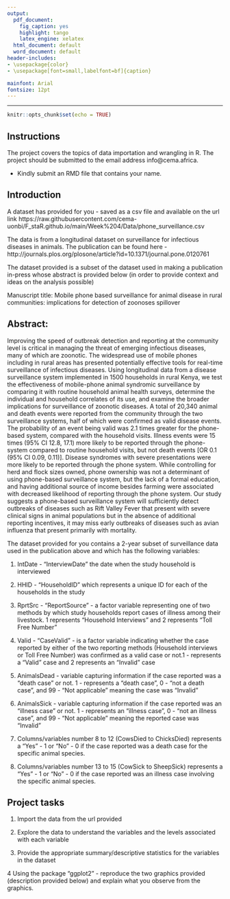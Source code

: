 ```yaml
---
output:
  pdf_document:
    fig_caption: yes
    highlight: tango
    latex_engine: xelatex
  html_document: default
  word_document: default
header-includes:
- \usepackage{color}
- \usepackage[font=small,labelfont=bf]{caption}

mainfont: Arial
fontsize: 12pt
---
```


---


\begin{centering}

\Huge {\color{blue}{\textbf{Fundamentals of Statistical Analysis using R (FSTAR)}}}

\vspace{3 cm}

\Large {19th April 2022 - 13th May 2022}


\vspace{3 cm}

\Huge {\textbf{Project}}



\vspace{9 cm}

\includegraphics[width=0.20\linewidth]{Cambridge_Africa_logo.png}
\includegraphics[width=0.24\linewidth]{cema_logo_final.png}
\includegraphics[width=0.20\linewidth]{jkuat_logo.png}
\includegraphics[width=0.20\linewidth]{pwani_uni.jpg}

\end{centering}

\clearpage

```r
knitr::opts_chunk$set(echo = TRUE)
```

## Instructions

The project covers the topics of data importation and wrangling in R. The project should be submitted to the email address info@cema.africa.

- Kindly submit an RMD file that contains your name.

## Introduction

A dataset has provided for you - saved as a csv file and available on the url link https://raw.githubusercontent.com/cema-uonbi/F_staR.github.io/main/Week%204/Data/phone_surveillance.csv

The data is from a longitudinal dataset on surveillance for infectious diseases in animals. The publication can be found here - http://journals.plos.org/plosone/article?id=10.1371/journal.pone.0120761

The dataset provided is a subset of the dataset used in making a publication in-press whose abstract is provided below (in order to provide context and ideas on the analysis possible)

Manuscript title: Mobile phone based surveillance for animal disease in rural communities: implications for detection of zoonoses spillover

## Abstract:
Improving the speed of outbreak detection and reporting at the community level is critical in managing the threat of emerging infectious diseases, many of which are zoonotic. The widespread use of mobile phones including in rural areas has presented potentially effective tools for real-time surveillance of infectious diseases. Using longitudinal data from a disease surveillance system implemented in 1500 households in rural Kenya, we test the effectiveness of mobile-phone animal syndromic surveillance by comparing it with routine household animal health surveys, determine the individual and household correlates of its use, and examine the broader implications for surveillance of zoonotic diseases. 
A total of 20,340 animal and death events were reported from the community through the two surveillance systems, half of which were confirmed as valid disease events. The probability of an event being valid was 2.1 times greater for the phone-based system, compared with the household visits. Illness events were 15 times (95% CI 12.8, 17.1) more likely to be reported through the phone-system compared to routine household visits, but not death events [OR 0.1 (95% CI 0.09, 0.11)]. Disease syndromes with severe presentations were more likely to be reported through the phone system. While controlling for herd and flock sizes owned, phone ownership was not a determinant of using phone-based surveillance system, but the lack of a formal education, and having additional source of income besides farming were associated with decreased likelihood of reporting through the phone system. Our study suggests a phone-based surveillance system will sufficiently detect outbreaks of diseases such as Rift Valley Fever that present with severe clinical signs in animal populations but in the absence of additional reporting incentives, it may miss early outbreaks of diseases such as avian influenza that present primarily with mortality.

The dataset provided for you contains a 2-year subset of surveillance data used in the publication above and which has the following variables:

  1) IntDate - "InterviewDate" the date when the study household is interviewed

  2) HHID - "HouseholdID" which represents a unique ID for each of the households in the study

  3) RprtSrc - "ReportSource" - a factor variable representing one of two methods by which study households report cases of illness among their livestock. 1 represents "Household Interviews" and 2 represents "Toll Free Number"

  4) Valid - "CaseValid" - is a factor variable indicating whether the case reported by either of the two reporting methods (Household interviews or Toll Free Number) was confirmed as a valid case or not.1 - represents a "Valid" case and 2 represents an "Invalid" case

  5) AnimalsDead - variable capturing information if the case reported was a "death case" or not. 1 - represents a "death case", 0 - "not a death case", and 99 - "Not applicable" meaning the case was "Invalid"

  6) AnimalsSick - variable capturing information if the case reported was an "illness case" or not. 1 - represents an "illness case", 0 - "not an illness case", and 99 - "Not applicable" meaning the reported case was "Invalid"

  7) Columns/variables number 8 to 12 (CowsDied to ChicksDied) represents a "Yes" - 1 or "No" - 0 if the case reported was a death case for the specific animal species.

  8) Columns/variables number 13 to 15 (CowSick to SheepSick) represents a "Yes" - 1 or "No" - 0 if the case reported was an illness case involving the specific animal species.

## Project tasks

1. Import the data from the url provided

2. Explore the data to understand the variables and the levels associated with each variable

3. Provide the appropriate summary/descriptive statistics for the variables in the dataset

4 Using the package "ggplot2" - reproduce the two graphics provided (description provided below) and explain what you observe from the graphics.

\includegraphics {image1.png}

\includegraphics {image2.png}
